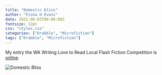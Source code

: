 ```yaml
---
title: "Domestic bliss"
author: "Fiona H Evans"
date: 2022-06-03T00:00:00Z
fontsize: 12pt
css: "styles.css"
categories: ["Drabble", "Microfiction"]
tags: ["Drabble", "Microfiction"] 
---
```


My entry the WA Writing Love to Read Local Flash Fiction Competition is  [online](https://ltrl.writingwa.org/flash-fiction-competition-entries/page/8/#book1603).


<!--  image in static/media -->
<!-- ![Domestic Bliss](WritingWA.jpg) -->
![Domestic Bliss](/media/img/WritingWA.jpg) 
<br> 
